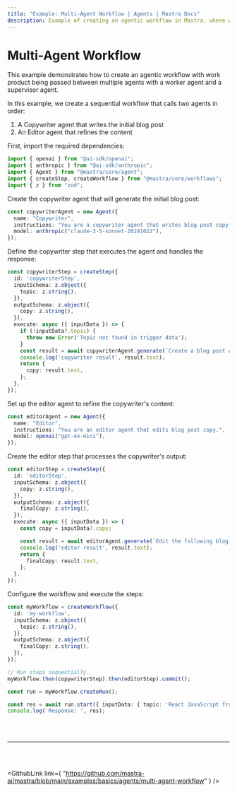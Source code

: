 ```yaml
---
title: "Example: Multi-Agent Workflow | Agents | Mastra Docs"
description: Example of creating an agentic workflow in Mastra, where work product is passed between multiple agents.
---
```



# Multi-Agent Workflow

This example demonstrates how to create an agentic workflow with work product being passed between multiple agents with a worker agent and a supervisor agent.

In this example, we create a sequential workflow that calls two agents in order:

1. A Copywriter agent that writes the initial blog post
2. An Editor agent that refines the content

First, import the required dependencies:

```typescript
import { openai } from "@ai-sdk/openai";
import { anthropic } from "@ai-sdk/anthropic";
import { Agent } from "@mastra/core/agent";
import { createStep, createWorkflow } from "@mastra/core/workflows";
import { z } from "zod";
```

Create the copywriter agent that will generate the initial blog post:

```typescript
const copywriterAgent = new Agent({
  name: "Copywriter",
  instructions: "You are a copywriter agent that writes blog post copy.",
  model: anthropic("claude-3-5-sonnet-20241022"),
});
```

Define the copywriter step that executes the agent and handles the response:

```typescript
const copywriterStep = createStep({
  id: 'copywriterStep',
  inputSchema: z.object({
    topic: z.string(),
  }),
  outputSchema: z.object({
    copy: z.string(),
  }),
  execute: async ({ inputData }) => {
    if (!inputData?.topic) {
      throw new Error('Topic not found in trigger data');
    }
    const result = await copywriterAgent.generate(`Create a blog post about ${inputData.topic}`);
    console.log('copywriter result', result.text);
    return {
      copy: result.text,
    };
  },
});
```

Set up the editor agent to refine the copywriter's content:

```typescript
const editorAgent = new Agent({
  name: "Editor",
  instructions: "You are an editor agent that edits blog post copy.",
  model: openai("gpt-4o-mini"),
});
```

Create the editor step that processes the copywriter's output:

```typescript
const editorStep = createStep({
  id: 'editorStep',
  inputSchema: z.object({
    copy: z.string(),
  }),
  outputSchema: z.object({
    finalCopy: z.string(),
  }),
  execute: async ({ inputData }) => {
    const copy = inputData?.copy;

    const result = await editorAgent.generate(`Edit the following blog post only returning the edited copy: ${copy}`);
    console.log('editor result', result.text);
    return {
      finalCopy: result.text,
    };
  },
});
```

Configure the workflow and execute the steps:

```typescript
const myWorkflow = createWorkflow({
  id: 'my-workflow',
  inputSchema: z.object({
    topic: z.string(),
  }),
  outputSchema: z.object({
    finalCopy: z.string(),
  }),
});

// Run steps sequentially.
myWorkflow.then(copywriterStep).then(editorStep).commit();

const run = myWorkflow.createRun();

const res = await run.start({ inputData: { topic: 'React JavaScript frameworks' } });
console.log('Response: ', res);
```

<br />
<br />
<hr className="dark:border-[#404040] border-gray-300" />
<br />
<br />

<GithubLink
  link={
    "https://github.com/mastra-ai/mastra/blob/main/examples/basics/agents/multi-agent-workflow"
  }
/>
